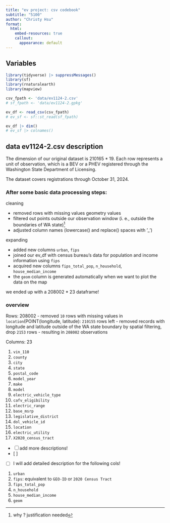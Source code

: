 ```yaml
---
title: "ev project: csv codebook"
subtitle: "5100"
author: "Christy Hsu"
format:
  html:
    embed-resources: true
    callout:
      appearance: default
---
```


## Variables

```r
library(tidyverse) |> suppressMessages()
library(sf)
library(rnaturalearth)
library(mapview)
```
```r
csv_fpath <- 'data/ev1124-2.csv'
# sf_fpath <- 'data/ev1124-2.gpkg'
```
```r
ev_df <- read_csv(csv_fpath)
# ev_sf <- sf::st_read(sf_fpath)
```
```r
ev_df |> dim()
# ev_sf |> colnames()
```

## data ev1124-2.csv description

The dimension of our original dataset is 210165 * 19. Each row represents a unit of observation, which is a BEV or a PHEV registered through the Washington State Department of Licensing.

The dataset covers registrations through October 31, 2024.

### After some basic data processing steps:

cleaning

- removed rows with missing values geometry values
- filtered out points outside our observation window (i. e., outside the boundaries of WA state)^[why ? justification needed]
- adjusted column names (lowercase() and replace() spaces with '_')

expanding

- added new columns `urban`, `fips`
- joined our ev_df with census bureau's data for population and income information using `fips`
- acquired new columns `fips_total_pop`, `n_household`, `house_median_income`
- the `geom` column is generated automatically when we want to plot the data on the map

we ended up with a 208002 * 23 dataframe!

### overview

Rows: 208002
- removed `10` rows with missing values in `location`(POINT(longitude, latitude): `210155` rows left
- removed records with longitude and latitude outside of the WA state boundary by spatial filtering, drop `2153` rows
  - resulting in `208002` observations

Columns: 23

::: {.callout-note title='columns explained' appearance="simple" collapse="true"}

1. `vin_110`  
2. `county`  
3. `city`  
4. `state`  
5. `postal_code`  
6. `model_year`  
7. `make`  
8. `model`  
9. `electric_vehicle_type`  
10. `cafv_eligibility`  
11. `electric_range`  
12. `base_msrp`  
13. `legislative_district`  
14. `dol_vehicle_id`  
15. `location`  
16. `electric_utility`  
17. `X2020_census_tract`  

- [ ] add more descriptions!
- [ ] 
:::

- [ ] I will add detailed description for the following cols!

1. `urban`  
2. `fips`: equivalent to `GEO-ID` or `2020 Census Tract`  
3. `fips_total_pop`  
4. `n_household`  
5. `house_median_income`  
6. `geom`  



